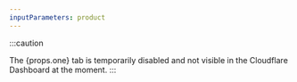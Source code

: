 ```yaml
---
inputParameters: product
---
```



:::caution

The {props.one} tab is temporarily disabled and not visible in the Cloudflare Dashboard at the moment.
:::
